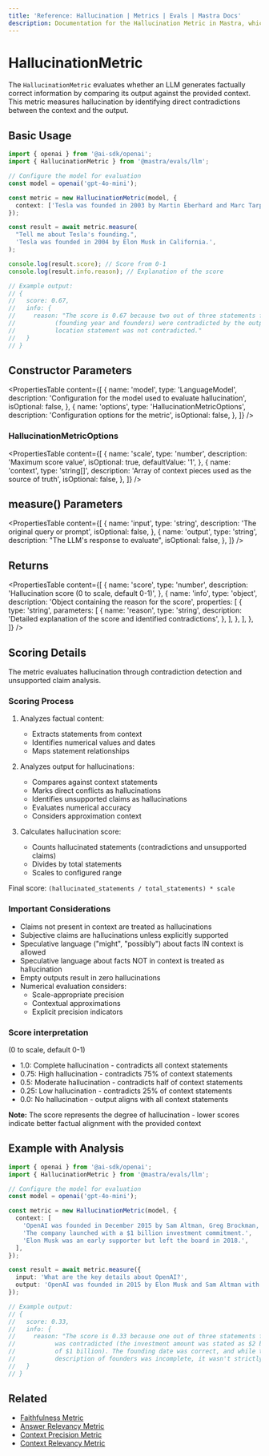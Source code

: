 ```yaml
---
title: 'Reference: Hallucination | Metrics | Evals | Mastra Docs'
description: Documentation for the Hallucination Metric in Mastra, which evaluates the factual correctness of LLM outputs by identifying contradictions with provided context.
---
```


# HallucinationMetric

The `HallucinationMetric` evaluates whether an LLM generates factually correct information by comparing its output against the provided context. This metric measures hallucination by identifying direct contradictions between the context and the output.

## Basic Usage

```typescript
import { openai } from '@ai-sdk/openai';
import { HallucinationMetric } from '@mastra/evals/llm';

// Configure the model for evaluation
const model = openai('gpt-4o-mini');

const metric = new HallucinationMetric(model, {
  context: ['Tesla was founded in 2003 by Martin Eberhard and Marc Tarpenning in San Carlos, California.'],
});

const result = await metric.measure(
  "Tell me about Tesla's founding.",
  'Tesla was founded in 2004 by Elon Musk in California.',
);

console.log(result.score); // Score from 0-1
console.log(result.info.reason); // Explanation of the score

// Example output:
// {
//   score: 0.67,
//   info: {
//     reason: "The score is 0.67 because two out of three statements from the context
//           (founding year and founders) were contradicted by the output, while the
//           location statement was not contradicted."
//   }
// }
```

## Constructor Parameters

<PropertiesTable
  content={[
    {
      name: 'model',
      type: 'LanguageModel',
      description: 'Configuration for the model used to evaluate hallucination',
      isOptional: false,
    },
    {
      name: 'options',
      type: 'HallucinationMetricOptions',
      description: 'Configuration options for the metric',
      isOptional: false,
    },
  ]}
/>

### HallucinationMetricOptions

<PropertiesTable
  content={[
    {
      name: 'scale',
      type: 'number',
      description: 'Maximum score value',
      isOptional: true,
      defaultValue: '1',
    },
    {
      name: 'context',
      type: 'string[]',
      description: 'Array of context pieces used as the source of truth',
      isOptional: false,
    },
  ]}
/>

## measure() Parameters

<PropertiesTable
  content={[
    {
      name: 'input',
      type: 'string',
      description: 'The original query or prompt',
      isOptional: false,
    },
    {
      name: 'output',
      type: 'string',
      description: "The LLM's response to evaluate",
      isOptional: false,
    },
  ]}
/>

## Returns

<PropertiesTable
  content={[
    {
      name: 'score',
      type: 'number',
      description: 'Hallucination score (0 to scale, default 0-1)',
    },
    {
      name: 'info',
      type: 'object',
      description: 'Object containing the reason for the score',
      properties: [
        {
          type: 'string',
          parameters: [
            {
              name: 'reason',
              type: 'string',
              description: 'Detailed explanation of the score and identified contradictions',
            },
          ],
        },
      ],
    },
  ]}
/>

## Scoring Details

The metric evaluates hallucination through contradiction detection and unsupported claim analysis.

### Scoring Process

1. Analyzes factual content:

   - Extracts statements from context
   - Identifies numerical values and dates
   - Maps statement relationships

2. Analyzes output for hallucinations:

   - Compares against context statements
   - Marks direct conflicts as hallucinations
   - Identifies unsupported claims as hallucinations
   - Evaluates numerical accuracy
   - Considers approximation context

3. Calculates hallucination score:
   - Counts hallucinated statements (contradictions and unsupported claims)
   - Divides by total statements
   - Scales to configured range

Final score: `(hallucinated_statements / total_statements) * scale`

### Important Considerations

- Claims not present in context are treated as hallucinations
- Subjective claims are hallucinations unless explicitly supported
- Speculative language ("might", "possibly") about facts IN context is allowed
- Speculative language about facts NOT in context is treated as hallucination
- Empty outputs result in zero hallucinations
- Numerical evaluation considers:
  - Scale-appropriate precision
  - Contextual approximations
  - Explicit precision indicators

### Score interpretation

(0 to scale, default 0-1)

- 1.0: Complete hallucination - contradicts all context statements
- 0.75: High hallucination - contradicts 75% of context statements
- 0.5: Moderate hallucination - contradicts half of context statements
- 0.25: Low hallucination - contradicts 25% of context statements
- 0.0: No hallucination - output aligns with all context statements

**Note:** The score represents the degree of hallucination - lower scores indicate better factual alignment with the provided context

## Example with Analysis

```typescript
import { openai } from '@ai-sdk/openai';
import { HallucinationMetric } from '@mastra/evals/llm';

// Configure the model for evaluation
const model = openai('gpt-4o-mini');

const metric = new HallucinationMetric(model, {
  context: [
    'OpenAI was founded in December 2015 by Sam Altman, Greg Brockman, and others.',
    'The company launched with a $1 billion investment commitment.',
    'Elon Musk was an early supporter but left the board in 2018.',
  ],
});

const result = await metric.measure({
  input: 'What are the key details about OpenAI?',
  output: 'OpenAI was founded in 2015 by Elon Musk and Sam Altman with a $2 billion investment.',
});

// Example output:
// {
//   score: 0.33,
//   info: {
//     reason: "The score is 0.33 because one out of three statements from the context
//           was contradicted (the investment amount was stated as $2 billion instead
//           of $1 billion). The founding date was correct, and while the output's
//           description of founders was incomplete, it wasn't strictly contradictory."
//   }
// }
```

## Related

- [Faithfulness Metric](./faithfulness)
- [Answer Relevancy Metric](./answer-relevancy)
- [Context Precision Metric](./context-precision)
- [Context Relevancy Metric](./context-relevancy)
